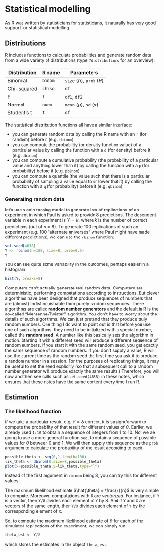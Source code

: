 # Statistical modelling

As R was written by statisticians for statisticians, it naturally has very good support for statistical modelling. 

## Distributions

R includes functions to calculate probabilities and generate random data from a wide variety of distributions (type `?distributions` for an overview). 

Distribution | R name  | Parameters                    
-------------|---------|--------------------------------
Binomial     | `binom` | `size` ($n$), `prob` ($\theta$)
Chi-squared  | `chisq` | `df`
F            | `f`     | `df1`, `df2`
Normal       | `norm`  | `mean` ($\mu$), `sd` ($\sigma$)
Student's t  | `t`     | `df`

The statistical distribution functions all have a similar interface: 

* you can generate random data by calling the R name with an `r` (for random) before it (e.g. `rbinom`)
* you can compute the probability (or density function value) of a particular value by calling the function with a `d` (for density) before it (e.g. `dbinom`)
* you can compute a cumulative probability (the probability of a particular value and anything lower than it) by calling the function with a `p` (for probability) before it (e.g. `pbinom`)
* you can compute a quantile (the value such that there is a particular probability of sampling a value equal to or lower that it) by calling the function with a `q` (for probability) before it (e.g. `qbinom`)

### Generating random data

let's use a coin tossing model to generate lots of replications of an experiment in which Paul is asked to provide 8 predictions. The dependent variable in each experiment is $Y_i = k$, where $k$ is the number of correct predictions (out of $n=8$). To generate 100 replications of such an experiment (e.g. 100 "alternate universes" where Paul might have made different predictions), we can use the `rbinom` function:
```r
set.seed(4638)
Y <- rbinom(n=100, size=8, prob=0.5)
Y
```
You can see quite some variability in the outcomes, perhaps easier in a histogram
```r
hist(Y, breaks=8)
```

Computers can't actually generate real random data. Computers are deterministic, performing computations according to instructions. But clever algorithms have been designed that produce sequences of numbers that are (almost) indistinguishable from purely random sequences. These algorithms are called __random number generators__ and the default in R is the so-called "Mersenne-Twister" algorithm. You don't have to worry about the details of such algorithms. We can just pretend that they produce truly random numbers. One thing I do want to point out is that before you use one of such algorithms, they need to be initialized with a special number, called the __random seed__. A number like this basically sets the algorithm in motion. Starting it with a different seed will produce a different sequence of random numbers. If you start it with the same random seed, you get exactly the same sequence of random numbers. If you don't supply a value, R will use the current time as the random seed the first time you ask it to produce a random number in a session. For the purposes of replicating things, it may be useful to set the seed explicitly (so that a subsequent call to a random number generator will produce exactly the same results.) Therefore, you will now and then see calls such as `set.seed(4638)` in these notes, which ensures that these notes have the same content every time I run R. 

## Estimation

### The likelihood function

If we take a particular result, e.g. $Y=8$ correct, it is straightforward to compute the probability of that result for different values of $\theta$. Earlier, we already used `1:10` to obtain a sequence of integers from 1 to 10. Not we ae going to use a more general function `seq`, to obtain a sequence of possible values for $\theta$ between 0 and 1. We will then supply this sequence as the `prob` argument to calculate the probability of the result according to each.
```r
possible_theta <- seq(0,1,length=100)
lik_theta <- dbinom(8,size=8,possible_theta)
plot(x=possible_theta,y=lik_theta,type="l")
```
Instead of the first argument in `dbinom` being 8, you can try this for different values.  

The maximum likelihood estimate $\hat{\theta} = \frac{k}{n}$ is very simple to compute. Moreover, computations with R are _vectorized_. For instance, if `Y` is a vector, then `Y/8` divides each element of `Y` by 8. And if `Y` and `X` are vectors of the same length, then `Y/X` divides each element of `Y` by the corresponding element of `X`. 

So, to compute the maximum likelihood estimate of $\theta$ for each of the simulated replications of the experiment, we can simply run:
```r
theta_est <- Y/8
```
which stores the estimates in the object `theta_est`.



<!--
## Hypothesis testing

```r
binom.test(x=8, n = 8, p = 0.5)
```

```r
binom.test(x=8, n = 8, p = 0.5, alternative = "greater")
```

### Calculating the likelihood ratio

-->
